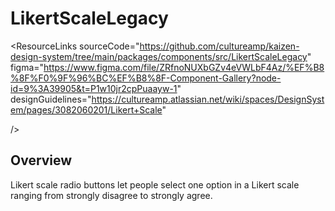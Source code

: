 
<Meta of={LikertScaleLegacyStories} />

# LikertScaleLegacy

<ResourceLinks
  sourceCode="https://github.com/cultureamp/kaizen-design-system/tree/main/packages/components/src/LikertScaleLegacy"
  figma="https://www.figma.com/file/ZRfnoNUXbGZv4eVWLbF4Az/%EF%B8%8F%F0%9F%96%BC%EF%B8%8F-Component-Gallery?node-id=9%3A39905&t=P1w10jr2cpPuaayw-1"
  designGuidelines="https://cultureamp.atlassian.net/wiki/spaces/DesignSystem/pages/3082060201/Likert+Scale"

/>

<KAIOInstallation exportNames="LikertScaleLegacy" />

## Overview

Likert scale radio buttons let people select one option in a Likert scale ranging from strongly disagree to strongly agree.

<Canvas of={LikertScaleLegacyStories.Playground} />
<Controls of={LikertScaleLegacyStories.Playground} />
